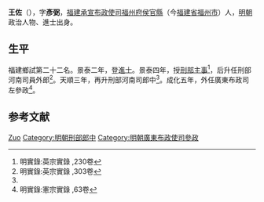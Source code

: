 {{Otheruses|other=名为王佐的其他人物|王佐}}

'''王佐'''（{{bd|1423年||？}}），字'''彥弼'''，[[福建承宣布政使司|福建承宣布政使司]][[福州府|福州府]][[侯官縣|侯官縣]]（今[[福建省|福建省]][[福州市|福州市]]）人，[[明朝|明朝]]政治人物、進士出身。

== 生平 ==
福建鄉試第二十二名。景泰二年，登[[進士|進士]]。景泰四年，授[[刑部|刑部]][[主事|主事]]<ref>明實錄:英宗實錄 ,230卷</ref>，后升任刑部河南司員外郎<ref name="#1">明實錄:英宗實錄 ,303卷</ref>。天順三年，再升刑部河南司郎中<ref name="#1"/>。成化五年，外任廣東布政司左參政<ref>明實錄:憲宗實錄 ,63卷</ref>。

== 参考文献 ==
{{reflist|2}}

{{景泰二年辛未科殿試金榜}}

{{Authority control}}

{{DEFAULTSORT:Wang王}}
[[Category:王姓|Zuo]]
[[Category:明朝刑部郎中|Category:明朝刑部郎中]]
[[Category:明朝廣東布政使司參政|Category:明朝廣東布政使司參政]]


{{明朝人物小作品}}